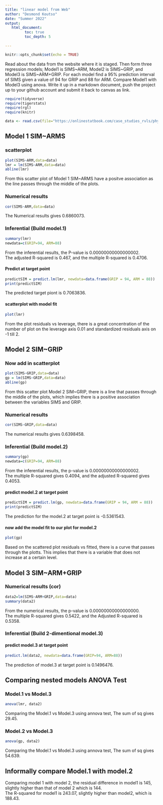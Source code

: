 ```yaml
---
title: "linear model from Web"
author: "Desmond Koutso"
date: "Summer 2022"
output:
   html_document:
         toc: true
         toc_depth: 5
        
---
```


```r
knitr::opts_chunk$set(echo = TRUE)
```

Read about the data from the website where it is staged.  Then form three regression models; Model1 is SIMS~ARM, Model2 is SIMS~GRIP, and Model3 is SIMS~ARM+GRIP. For each model find a 95% prediction interval of SIMS given a value of 94  for GRIP and 88 for ARM. Compare Model1 with Model3 using anova. Write it up in a markdown document, push the project up to your github account and submit it back to canvas as link. 

 


```r
require(tidyverse)
require(tigerstats)
require(rgl)
require(knitr)

```

```r
data <- read.csv(file="https://onlinestatbook.com/case_studies_rvls/physical_strength/data.txt",sep="",header=TRUE)  

```

## Model 1 SIM~ARMS

### scatterplot

```r
plot(SIMS~ARM,data=data)
lmr = lm(SIMS~ARM,data=data)
abline(lmr)
```

From this scatter plot of Model 1 SIM~ARMS have a positve association as the line passes through the middle of the plots.  


### Numerical results

```r
cor(SIMS~ARM,data=data)
```

The Numerical results gives 0.6860073.  

### Inferential  (Build model.1)

```r
summary(lmr)
newdata=c(GRIP=94, ARM=88)
```

From the inferential results, the P-value is 0.00000000000000002.  
The adjusted R-squared is 0.467, and the multiple R-squared is 0.4706.  

#### Predict at target point

```r
predictSIM = predict.lm(lmr, newdata=data.frame(GRIP = 94, ARM = 88))
print(predictSIM)
```

The predicted target piont is 0.7063836.  

#### scatterplot with model fit

```r
plot(lmr)
```

From the plot residuals vs leverage, there is a great concentration of the number of plot on the leverage axis 0.01 and standardized residuals axis on -1 till 2.      

## Model 2 SIM~GRIP

### Now add in scatterplot

```r
plot(SIMS~GRIP,data=data)
gp = lm(SIMS~GRIP,data=data)
abline(gp)
```

From this scatter plot Model 2 SIM~GRIP, there is a line that passes through the middle of the plots, which implies there is a positive association between the variables SIMS and GRIP.   


### Numerical results 

```r
cor(SIMS~GRIP,data=data)
```

The numerical results gives 0.6398458.  

### Inferential  (Build model.2)

```r
summary(gp)
newdata=c(GRIP=94, ARM=88)
```
  
From the inferential results, the p-value is 0.00000000000000002.  
The multiple R-squared gives 0.4094, and the adjusted R-squared gives 0.4053.  
  

#### predict model.2 at target point

```r
predictSIM = predict.lm(gp, newdata=data.frame(GRIP = 94, ARM = 88))
print(predictSIM)
```
The prediction for the model.2 at target point is -0.5361543.  

#### now add the model fit to our plot for model.2
  
```r
plot(gp)
```

Based on the scattered plot residuals vs fitted, there is a curve that passes through the plotts. This implies that there is a variable that does not increase at a certain level.  

## Model 3 SIM~ARM+GRIP

### Numerical results (cor)

```r
data2=lm(SIMS~ARM+GRIP,data=data)
summary(data2)
```

From the numerical results, the p-value is 0.00000000000000000.  
The multiple R-squared gives 0.5422, and the Adjusted R-squared is 0.5358.  
  
### Inferential  (Build 2-dimentional model.3)

#### predict model.3 at target point

```r
predict.lm(data2, newdata=data.frame(GRIP=94, ARM=88))
```
 The prediction of model.3 at target point is 0.1496476.  
  

## Comparing nested models ANOVA Test

### Model.1 vs Model.3

```r
anova(lmr, data2)
```

Comparing the Model.1 vs Model.3 using annova test, The sum of sq gives 29.45.  

### Model.2 vs Model.3

```r
anova(gp, data2)
```

Comparing the Model.1 vs Model.3 using annova test, The sum of sq gives 54.639.    


## Informally compare Model.1 with model.2

Comparing model 1 with model 2, the residual difference in model1 is 145, slightly higher than that of model 2 which is 144.  
The R-squared for model1 is 243.07, slightly higher than model2, which is 188.43.  